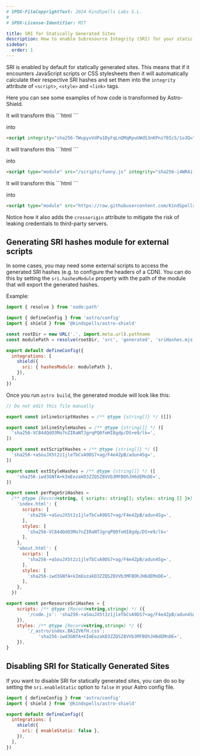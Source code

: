 ```yaml
---
# SPDX-FileCopyrightText: 2024 KindSpells Labs S.L.
#
# SPDX-License-Identifier: MIT

title: SRI for Statically Generated Sites
description: How to enable Subresource Integrity (SRI) for your static sites
sidebar:
  order: 1
---
```



SRI is enabled by default for statically generated sites. This means that if it
encounters JavaScript scripts or CSS stylesheets then it will automatically
calculate their respective SRI hashes and set them into the `integrity`
attribute of `<script>`, `<style>` and `<link>` tags.

Here you can see some examples of how code is transformed by Astro-Shield.

<Tabs>
  <TabItem label="Inline Script">
    It will transform this
```html
<script>console.log("Hello World!")</script>
```

into

```html
<script integrity="sha256-TWupyvVdPa1DyFqLnQMqRpuUWdS3nKPnz70IcS/1o3Q=">console.log("Hello World!")</script>
```
  </TabItem>
  <TabItem label="External Script">
    It will transform this
```html
<script type="module" src="/scripts/funny.js"></script>
```

into

```html
<script type="module" src="/scripts/funny.js" integrity="sha256-i4WR4ifasidZIuS67Rr6Knsy7/hK1xbVTc8ZAmnAv1Q="></script>
```
  </TabItem>
  <TabItem label="External Cross-Origin Script">
    It will transform this
```html
<script type="module" src="https://raw.githubusercontent.com/KindSpells/astro-shield/ae9521048f2129f633c075b7f7ef24e11bbd1884/main.mjs"></script>
```

into

```html
<script type="module" src="https://raw.githubusercontent.com/KindSpells/astro-shield/ae9521048f2129f633c075b7f7ef24e11bbd1884/main.mjs" integrity="sha256-i4WR4ifasidZIuS67Rr6Knsy7/hK1xbVTc8ZAmnAv1Q=" crossorigin="anonymous"></script>
```

Notice how it also adds the `crossorigin` attribute to mitigate the risk of leaking credentials to third-party servers.
  </TabItem>
</Tabs>

## Generating SRI hashes module for external scripts

In some cases, you may need some external scripts to access the generated SRI
hashes (e.g. to configure the headers of a CDN). You can do this by setting the
`sri.hashesModule` property with the path of the module that will export the
generated hashes.

Example:
```js
import { resolve } from 'node:path'

import { defineConfig } from 'astro/config'
import { shield } from '@kindspells/astro-shield'

const rootDir = new URL('.', import.meta.url).pathname
const modulePath = resolve(rootDir, 'src', 'generated', 'sriHashes.mjs')

export default defineConfig({
  integrations: [
    shield({
      sri: { hashesModule: modulePath },
    }),
  ],
})
```

Once you run `astro build`, the generated module will look like this:
```js
// Do not edit this file manually

export const inlineScriptHashes = /** @type {string[]} */ ([])

export const inlineStyleHashes = /** @type {string[]} */ ([
  'sha256-VC84dQdO3Mo7nZIRaNTJgrqPQ0foHI8gdp/DS+e9/lk=',
])

export const extScriptHashes = /** @type {string[]} */ ([
  'sha256-+aSouJX5t2z1jleTbCvA9DS7+ag/F4e4ZpB/adun4Sg=',
])

export const extStyleHashes = /** @type {string[]} */ ([
	'sha256-iwd3GNfA+kImEozakD3ZZQSZ8VVb3MFBOhJH6dEMnDE=',
])

export const perPageSriHashes =
  /** @type {Record<string, { scripts: string[]; styles: string [] }>} */ ({
    'index.html': {
      scripts: [
        'sha256-+aSouJX5t2z1jleTbCvA9DS7+ag/F4e4ZpB/adun4Sg=',
      ],
      styles: [
        'sha256-VC84dQdO3Mo7nZIRaNTJgrqPQ0foHI8gdp/DS+e9/lk='
      ],
    },
    'about.html': {
      scripts: [
        'sha256-+aSouJX5t2z1jleTbCvA9DS7+ag/F4e4ZpB/adun4Sg=',
      ],
      styles: [
        'sha256-iwd3GNfA+kImEozakD3ZZQSZ8VVb3MFBOhJH6dEMnDE=',
      ],
    },
  })

export const perResourceSriHashes = {
	scripts: /** @type {Record<string,string>} */ ({
		'/code.js': 'sha256-+aSouJX5t2z1jleTbCvA9DS7+ag/F4e4ZpB/adun4Sg=',
	}),
	styles: /** @type {Record<string,string>} */ ({
		'/_astro/index.BA1ZV6fH.css':
			'sha256-iwd3GNfA+kImEozakD3ZZQSZ8VVb3MFBOhJH6dEMnDE=',
	}),
}
```

## Disabling SRI for Statically Generated Sites

If you want to disable SRI for statically generated sites, you can do so by
setting the `sri.enableStatic` option to `false` in your Astro config file.

```js
import { defineConfig } from 'astro/config'
import { shield } from '@kindspells/astro-shield'

export default defineConfig({
  integrations: [
    shield({
      sri: { enableStatic: false },
    }),
  ],
})
```
